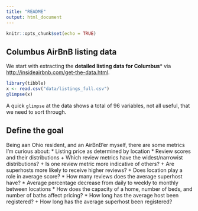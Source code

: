 ```yaml
---
title: "README"
output: html_document
---
```


```r
knitr::opts_chunk$set(echo = TRUE)

```

## Columbus AirBnB listing data

We start with extracting the **detailed listing data for Columbus*** via <http://insideairbnb.com/get-the-data.html>.

```r
library(tibble)
x <- read.csv("data/listings_full.csv")
glimpse(x)
```

A quick `glimpse` at the data shows a total of 96 variables, not all useful, that we need to sort through.

## Define the goal

Being aan Ohio resident, and an AirBnB'er myself, there are some metrics I'm curious about:
* Listing price as determined by location
* Review scores and their distributions
  + Which review metrics have the widest/narrowist distributions?
  + Is one review metric more indicative of others?
  + Are superhosts more likely to receive higher reviews?
  + Does location play a role in average score?
* How many reviews does the average superhost have?
* Average percentage decrease from daily to weekly to monthly between locations
* How does the capacity of a home, number of beds, and number of baths affect pricing?
* How long has the average host been registered?
  + How long has the average superhost been registered?

